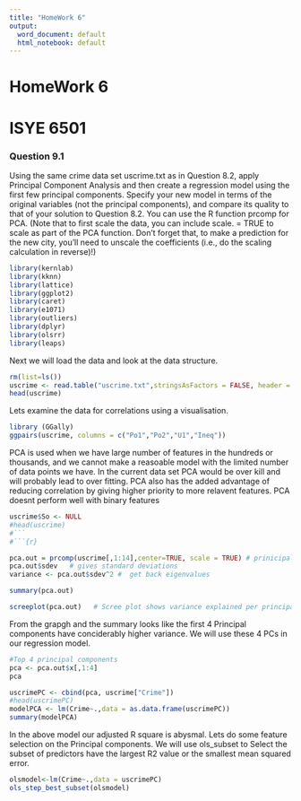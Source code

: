 ---
title: "HomeWork 6"
output:
  word_document: default
  html_notebook: default
---
# HomeWork 6
# ISYE 6501


### Question 9.1 
Using the same crime data set uscrime.txt as in Question 8.2, apply Principal Component Analysis and then create a regression model using the first few principal components.  Specify your new model in terms of the original variables (not the principal components), and compare its quality to that of your solution to Question 8.2.  You can use the R function prcomp for PCA. (Note that to first scale the data, you can include scale. = TRUE to scale as part of the PCA function. Don’t forget that, to make a prediction for the new city, you’ll need to unscale the coefficients (i.e., do the scaling calculation in reverse)!) 
 

```{r}
library(kernlab)
library(kknn)
library(lattice)
library(ggplot2)
library(caret)
library(e1071)
library(outliers)
library(dplyr)
library(olsrr)
library(leaps)
```
Next we will load the data and look at the data structure.
```{r}
rm(list=ls())
uscrime <- read.table("uscrime.txt",stringsAsFactors = FALSE, header = TRUE)
head(uscrime)
```

Lets examine the data for correlations using a visualisation.
```{r}
library (GGally)
ggpairs(uscrime, columns = c("Po1","Po2","U1","Ineq"))
```

PCA is used when we have large number of features in the hundreds or thousands, and we cannot make a reasoable model with the limited number of data points we have. In the current data set PCA would be over kill and will probably lead to over fitting. PCA also has the added advantage of reducing correlation by giving higher priority to more relavent features.
PCA doesnt perform well with binary features 
```{r}
uscrime$So <- NULL
#head(uscrime)
#```
#```{r}

pca.out = prcomp(uscrime[,1:14],center=TRUE, scale = TRUE) # prinicipal component analysis model
pca.out$sdev   # gives standard deviations 
variance <- pca.out$sdev^2 #  get back eigenvalues
```
```{r}
summary(pca.out)

```

```{r}
screeplot(pca.out)   # Scree plot shows variance explained per principal component
```
From the grapgh and the summary looks like the first 4 Principal components have conciderably higher variance. We will use these 4 PCs in our regression model.
```{r}
#Top 4 principal components
pca <- pca.out$x[,1:4]
pca

```
```{r}
uscrimePC <- cbind(pca, uscrime["Crime"])
#head(uscrimePC)
modelPCA <- lm(Crime~.,data = as.data.frame(uscrimePC))
summary(modelPCA)

```
In the above model our adjusted R square is abysmal. Lets do some feature selection on the Principal components. We will use ols_subset to Select the subset of predictors have the largest R2 value or the smallest mean squared error.
```{r}
olsmodel<-lm(Crime~.,data = uscrimePC)
ols_step_best_subset(olsmodel)

```
